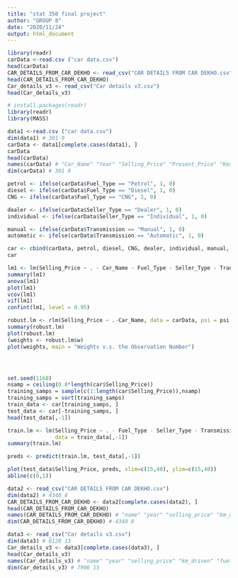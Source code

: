 ---
title: "stat 350 final project"
author: "GROUP 8"
date: "2020/11/24"
output: html_document
---
```{r}
library(readr)
carData <-read.csv ("car data.csv")
head(carData)
CAR_DETAILS_FROM_CAR_DEKHO <- read_csv("CAR DETAILS FROM CAR DEKHO.csv")
head(CAR_DETAILS_FROM_CAR_DEKHO)
Car_details_v3 <- read_csv("Car details v3.csv")
head(Car_details_v3)
```


```{r}
# install.packages(readr)
library(readr)
library(MASS)

data1 <-read.csv ("car data.csv")
dim(data1) # 301 9
carData <- data1[complete.cases(data1), ]
carData
head(carData)
names(carData) # "Car_Name" "Year" "Selling_Price" "Present_Price" "Kms_Driven" "Fuel_Type" "Seller_Type" "Transmission" "Owner"   
dim(carData) # 301 9

petrol <- ifelse(carData$Fuel_Type == "Petrol", 1, 0)
diesel <- ifelse(carData$Fuel_Type == "Diesel", 1, 0)
CNG <- ifelse(carData$Fuel_Type == "CNG", 1, 0)

dealer <- ifelse(carData$Seller_Type == "Dealer", 1, 0)
individual <- ifelse(carData$Seller_Type == "Individual", 1, 0)

manual <- ifelse(carData$Transmission == "Manual", 1, 0)
automatic <- ifelse(carData$Transmission == "Automatic", 1, 0)

car <- cbind(carData, petrol, diesel, CNG, dealer, individual, manual, automatic)
car

lm1 <- lm(Selling_Price ~ . - Car_Name - Fuel_Type - Seller_Type - Transmission, data = car)
summary(lm1)
anova(lm1)
plot(lm1)
vcov(lm1)
vif(lm1)
confint(lm1, level = 0.95)

robust.lm <- rlm(Selling_Price ~ .-Car_Name, data = carData, psi = psi.huber)
summary(robust.lm)
plot(robust.lm)
(weights <- robust.lm$w)
plot(weights, main = "Weights v.s. the Observation Number")




set.seed(1168)
nsamp = ceiling(0.8*length(car$Selling_Price))
training_samps = sample(c(1:length(car$Selling_Price)),nsamp)
training_samps = sort(training_samps)
train_data <- car[training_samps, ]
test_data <- car[-training_samps, ]
head(test_data[,-1])

train.lm <- lm(Selling_Price ~ . - Fuel_Type - Seller_Type - Transmission, 
               data = train_data[,-1])
summary(train.lm)

preds <- predict(train.lm, test_data[,-1])

plot(test_data$Selling_Price, preds, xlim=c(15,40), ylim=c(15,40))
abline(c(0,1))


```



```{r}
data2 <- read_csv("CAR DETAILS FROM CAR DEKHO.csv")
dim(data2) # 4340 8
CAR_DETAILS_FROM_CAR_DEKHO <- data2[complete.cases(data2), ]
head(CAR_DETAILS_FROM_CAR_DEKHO)
names(CAR_DETAILS_FROM_CAR_DEKHO) # "name" "year" "selling_price" "km_driven" "fuel" "seller_type" "transmission" "owner"        
dim(CAR_DETAILS_FROM_CAR_DEKHO) # 4340 8

data3 <- read_csv("Car details v3.csv")
dim(data3) # 8128 13
Car_details_v3 <- data3[complete.cases(data3), ]
head(Car_details_v3)
names(Car_details_v3) # "name" "year" "selling_price" "km_driven" "fuel" "seller_type" "transmission" "owner" "mileage" "engine" "max_power" "torque" "seats"  
dim(Car_details_v3) # 7906 13
```


